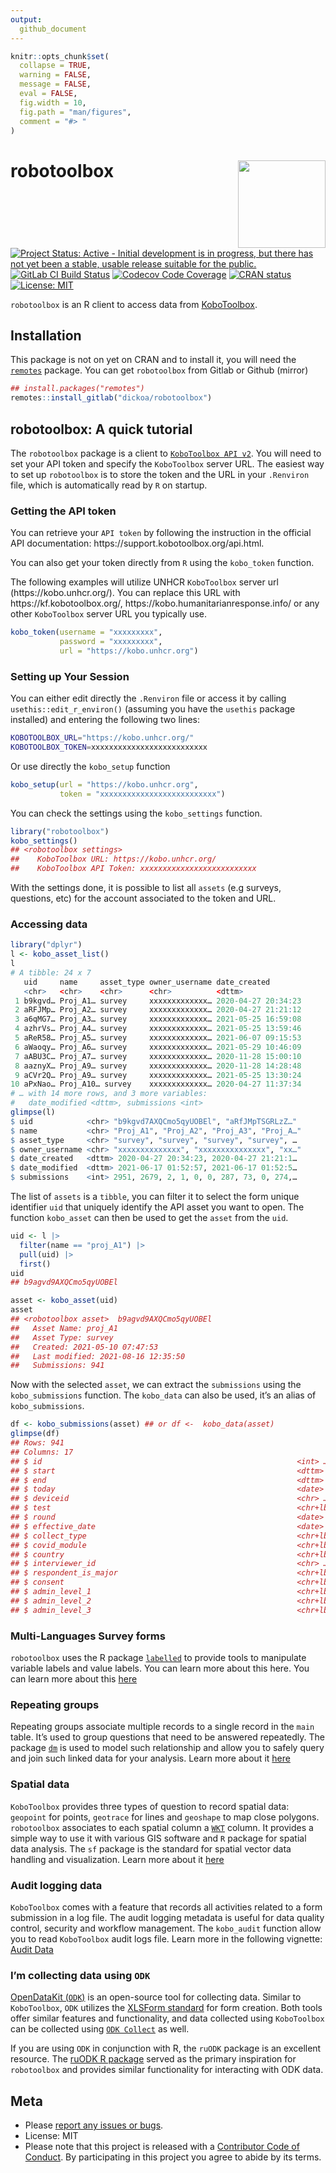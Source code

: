 ```yaml
---
output:
  github_document
---
```


<!-- README.md is generated from README.Rmd. Please edit that file -->

```r
knitr::opts_chunk$set(
  collapse = TRUE,
  warning = FALSE,
  message = FALSE,
  eval = FALSE,
  fig.width = 10,
  fig.path = "man/figures",
  comment = "#> "
)
```

# robotoolbox <img src="man/figures/robotoolbox_hex.png" align="right" width="140" />


[![Project Status: Active - Initial development is in progress, but there has not yet been a stable, usable release suitable for the public.](https://www.repostatus.org/badges/latest/wip.svg)](https://www.repostatus.org/#wip)
[![GitLab CI Build Status](https://gitlab.com/dickoa/robotoolbox/badges/master/pipeline.svg)](https://gitlab.com/dickoa/robotoolbox/-/pipelines)
[![Codecov Code Coverage](https://codecov.io/gl/dickoa/robotoolbox/branch/master/graph/badge.svg)](https://app.codecov.io/gl/dickoa/robotoolbox)
[![CRAN status](https://www.r-pkg.org/badges/version/robotoolbox)](https://CRAN.R-project.org/package=robotoolbox)
[![License: MIT](https://img.shields.io/badge/License-MIT-yellow.svg)](https://opensource.org/license/mit/)

`robotoolbox` is an R client to access data from [KoboToolbox](https://www.kobotoolbox.org/).

## Installation

This package is not on yet on CRAN and to install it, you will need the [`remotes`](https://github.com/r-lib/remotes) package.
You can get `robotoolbox` from Gitlab or Github (mirror)

```r
## install.packages("remotes")
remotes::install_gitlab("dickoa/robotoolbox")
```

## robotoolbox: A quick tutorial

The `robotoolbox` package is a client to [`KoboToolbox API v2`](https://support.kobotoolbox.org/api.html). You will need to set your API token and specify the `KoboToolbox` server URL. The easiest way to set up `robotoolbox` is to store the token and the URL in your `.Renviron` file, which is automatically read by `R` on startup.

### Getting the API token

You can retrieve your `API token` by following the instruction in the official API documentation: https://support.kobotoolbox.org/api.html.

You can also get your token directly from `R` using the `kobo_token` function.

The following examples will utilize UNHCR `KoboToolbox` server url (https://kobo.unhcr.org/). You can replace this URL with https://kf.kobotoolbox.org/, https://kobo.humanitarianresponse.info/ or any other `KoboToolbox` server URL you typically use.

```r
kobo_token(username = "xxxxxxxxx",
           password = "xxxxxxxxx",
           url = "https://kobo.unhcr.org")
```

### Setting up Your Session

You can either edit directly the `.Renviron` file or access it by calling `usethis::edit_r_environ()` (assuming you have the `usethis` package installed) and entering the following two lines:

```bash
KOBOTOOLBOX_URL="https://kobo.unhcr.org/"
KOBOTOOLBOX_TOKEN=xxxxxxxxxxxxxxxxxxxxxxxxxx
```

Or use directly the `kobo_setup` function

```r
kobo_setup(url = "https://kobo.unhcr.org",
           token = "xxxxxxxxxxxxxxxxxxxxxxxxxx")
```

You can check the settings using the `kobo_settings` function.

```r
library("robotoolbox")
kobo_settings()
## <robotoolbox settings>
##    KoboToolbox URL: https://kobo.unhcr.org/
##    KoboToolbox API Token: xxxxxxxxxxxxxxxxxxxxxxxxxx
```

With the settings done, it is possible to list all `assets` (e.g surveys, questions, etc) for the account associated to the token and URL.

### Accessing data

```r
library("dplyr")
l <- kobo_asset_list()
l
# A tibble: 24 x 7
   uid     name     asset_type owner_username date_created
   <chr>   <chr>    <chr>      <chr>          <dttm>
 1 b9kgvd… Proj_A1… survey     xxxxxxxxxxxxx… 2020-04-27 20:34:23
 2 aRFJMp… Proj_A2… survey     xxxxxxxxxxxxx… 2020-04-27 21:21:12
 3 a6qMG7… Proj_A3… survey     xxxxxxxxxxxxx… 2021-05-25 16:59:08
 4 azhrVs… Proj_A4… survey     xxxxxxxxxxxxx… 2021-05-25 13:59:46
 5 aReR58… Proj_A5… survey     xxxxxxxxxxxxx… 2021-06-07 09:15:53
 6 aWaoqy… Proj_A6… survey     xxxxxxxxxxxxx… 2021-05-29 10:46:09
 7 aABU3C… Proj_A7… survey     xxxxxxxxxxxxx… 2020-11-28 15:00:10
 8 aaznyX… Proj_A9… survey     xxxxxxxxxxxxx… 2020-11-28 14:28:48
 9 aCVr2Q… Proj_A9… survey     xxxxxxxxxxxxx… 2021-05-25 13:30:24
10 aPxNao… Proj_A10… survey    xxxxxxxxxxxxx… 2020-04-27 11:37:34
# … with 14 more rows, and 3 more variables:
#   date_modified <dttm>, submissions <int>
glimpse(l)
$ uid            <chr> "b9kgvd7AXQCmo5qyUOBEl", "aRfJMpTSGRLzZ…"
$ name           <chr> "Proj_A1", "Proj_A2", "Proj_A3", "Proj_A…"
$ asset_type     <chr> "survey", "survey", "survey", "survey", …
$ owner_username <chr> "xxxxxxxxxxxxxx", "xxxxxxxxxxxxxxx", "xx…"
$ date_created   <dttm> 2020-04-27 20:34:23, 2020-04-27 21:21:1…
$ date_modified  <dttm> 2021-06-17 01:52:57, 2021-06-17 01:52:5…
$ submissions    <int> 2951, 2679, 2, 1, 0, 0, 287, 73, 0, 274,…
```

The list of `assets` is a `tibble`, you can filter it to select the form unique identifier `uid` that uniquely identify the API asset you want to open. The function `kobo_asset` can then be used to get the `asset` from the `uid`.

```r
uid <- l |>
  filter(name == "proj_A1") |>
  pull(uid) |>
  first()
uid
## b9agvd9AXQCmo5qyUOBEl

asset <- kobo_asset(uid)
asset
## <robotoolbox asset>  b9agvd9AXQCmo5qyUOBEl
##   Asset Name: proj_A1
##   Asset Type: survey
##   Created: 2021-05-10 07:47:53
##   Last modified: 2021-08-16 12:35:50
##   Submissions: 941
```

Now with the selected `asset`, we can extract the `submissions` using the `kobo_submissions` function. The `kobo_data` can also be used, it's an alias of `kobo_submissions`.

```r
df <- kobo_submissions(asset) ## or df <-  kobo_data(asset)
glimpse(df)
## Rows: 941
## Columns: 17
## $ id                                                         <int> …
## $ start                                                      <dttm> …
## $ end                                                        <dttm> …
## $ today                                                      <date> …
## $ deviceid                                                   <chr> …
## $ test                                                       <chr+lbl> …
## $ round                                                      <date> …
## $ effective_date                                             <date> …
## $ collect_type                                               <chr+lbl> …
## $ covid_module                                               <chr+lbl> …
## $ country                                                    <chr+lbl> …
## $ interviewer_id                                             <chr> …
## $ respondent_is_major                                        <chr+lbl> …
## $ consent                                                    <chr+lbl> …
## $ admin_level_1                                              <chr+lbl> …
## $ admin_level_2                                              <chr+lbl> …
## $ admin_level_3                                              <chr+lbl> …
```

### Multi-Languages Survey forms

`robotoolbox` uses the R package [`labelled`](https://larmarange.github.io/labelled/) to provide tools to manipulate variable labels and value labels. You can learn more about this here. You can learn more about this [here](https://dickoa.gitlab.io/robotoolbox/articles/multi-lang-forms.html)

### Repeating groups

Repeating groups associate multiple records to a single record in the `main` table. It's used to group questions that need to be answered repeatedly.
The package [`dm`](https://dm.cynkra.com) is used to model such relationship and allow you to safely query and join such linked data for your analysis. Learn more about it [here](https://dickoa.gitlab.io/robotoolbox/articles/repeat-group-data.html)

### Spatial data

`KoboToolbox` provides three types of question to record spatial data: `geopoint` for points, `geotrace` for lines and `geoshape` to map close polygons. `robotoolbox` associates to each spatial column a [`WKT`](https://libgeos.org/specifications/wkt/) column. It provides a simple way to use it with various GIS software and `R` package for spatial data analysis. The `sf` package is the standard for spatial vector data handling and visualization. Learn more about it [here](https://dickoa.gitlab.io/robotoolbox/articles/spatial-data.html)

### Audit logging data

`KoboToolbox` comes with a feature that records all activities related to a form submission in a log file. The audit logging metadata is useful for data quality control, security and workflow management. The `kobo_audit` function allow you to read `KoboToolbox` audit logs file. Learn more in the following vignette: [Audit Data](https://dickoa.gitlab.io/robotoolbox/articles/audit-data.html)

### I'm collecting data using `ODK`

[OpenDataKit (`ODK`)](docs.getodk.org) is an open-source tool for collecting data. Similar to `KoboToolbox`, `ODK` utilizes the [XLSForm standard](https://xlsform.org/en/) for form creation. Both tools offer similar features and functionality, and data collected using `KoboToolbox` can be collected using [`ODK Collect`](https://docs.getodk.org/collect-intro/) as well.

If you are using `ODK` in conjunction with R, the `ruODK` package is an excellent resource. The [ruODK R package](https://docs.ropensci.org/ruODK/index.html) served as the primary inspiration for `robotoolbox` and provides similar functionality for interacting with ODK data.

## Meta

* Please [report any issues or bugs](https://gitlab.com/dickoa/robotoolbox/-/issues).
* License: MIT
* Please note that this project is released with a [Contributor Code of Conduct](https://dickoa.gitlab.io/robotoolbox/CODE_OF_CONDUCT.html). By participating in this project you agree to abide by its terms.
